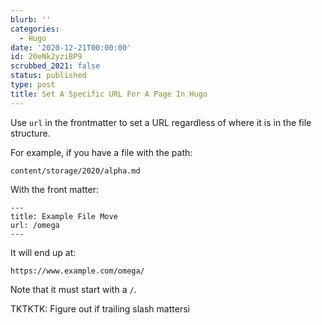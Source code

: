 ```yaml
---
blurb: ''
categories:
  - Hugo
date: '2020-12-21T00:00:00'
id: 20eNk2yziBP9
scrubbed_2021: false
status: published
type: post
title: Set A Specific URL For A Page In Hugo
---
```


Use `url` in the frontmatter to set a URL regardless of where it is in the file structure.

For example, if you have a file with the path:

    content/storage/2020/alpha.md

With the front matter:

    ---
    title: Example File Move
    url: /omega
    ---
    
It will end up at:

    https://www.example.com/omega/
    
Note that it must start with a `/`. 

TKTKTK: Figure out if trailing slash mattersi
